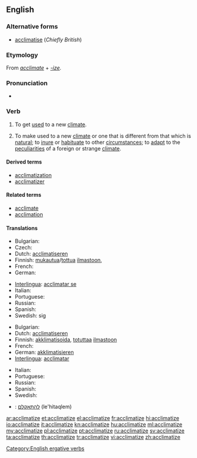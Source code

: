 ==English==

===Alternative forms===
* [[acclimatise]] (''Chiefly British'')

===Etymology===
From ''[[acclimate]]'' + ''[[-ize]]''.

===Pronunciation===
* {{IPA|/ɘˈklaɪməˌtaɪz/}}

===Verb===
{{en-verb|acclimatiz|ing}}

# {{intransitive}} To get [[used]] to a new [[climate]].
# {{transitive}} To make used to a new [[climate]] or one that is different from that which is [[natural]]; to [[inure]] or [[habituate]] to other [[circumstance]]s; to [[adapt]] to the [[peculiarities]] of a foreign or strange [[climate]].

====Derived terms====
* [[acclimatization]]
* [[acclimatizer]]

====Related terms====
* [[acclimate]]
* [[acclimation]]

====Translations====
{{trans-top|to get used to a new climate}}
* Bulgarian: {{t|bg|аклиматизирам се}}
* Czech: {{t-|cs|aklimatizovat}}
* Dutch: [[acclimatiseren]]
* Finnish: [[mukautua]]/[[tottua]] [[ilmasto]]on, {{t+|fi|akklimatisoitua}}
* French: {{t+|fr|acclimater}}
* German: {{t|de|akklimatisieren|alt=sich akklimatisieren}}
{{trans-mid}}
* [[Interlingua]]: [[acclimatar se]]
* Italian: {{t+|it|acclimatare}}
* Portuguese: {{t+|pt|aclimatar}}
* Russian: {{t|ru|акклиматизироваться|sc=Cyrl}}
* Spanish: {{t-|es|aclimatarse}}
* Swedish: {{t|sv|acklimatisera}} sig
{{trans-bottom}}

{{trans-top|to make used to a new climate}}
* Bulgarian: {{t|bg|аклиматизирам}}
* Dutch: [[acclimatiseren]]
* Finnish: [[akklimatisoida]], [[totuttaa]] [[ilmasto]]on
* French: {{t+|fr|acclimater}}
* German: [[akklimatisieren]]
* [[Interlingua]]: [[acclimatar]]
{{trans-mid}}
* Italian: {{t+|it|acclimatare}}
* Portuguese: {{t+|pt|aclimatar}}
* Russian: {{t|ru|акклиматизировать|sc=Cyrl}}
* Spanish: {{t-|es|aclimatarse}}
* Swedish: {{t+|sv|acklimatisera}}
{{trans-bottom}}

{{checktrans-top}}
* {{ttbc|he}}: [[להתאקלם]] (le'hitaqlem)
{{trans-bottom}}

[[Category:English ergative verbs]]

[[ar:acclimatize]]
[[et:acclimatize]]
[[el:acclimatize]]
[[fr:acclimatize]]
[[hi:acclimatize]]
[[io:acclimatize]]
[[it:acclimatize]]
[[kn:acclimatize]]
[[hu:acclimatize]]
[[ml:acclimatize]]
[[my:acclimatize]]
[[pl:acclimatize]]
[[pt:acclimatize]]
[[ru:acclimatize]]
[[sv:acclimatize]]
[[ta:acclimatize]]
[[th:acclimatize]]
[[tr:acclimatize]]
[[vi:acclimatize]]
[[zh:acclimatize]]
